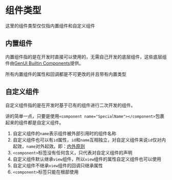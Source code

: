 # 组件类型

这里的组件类型仅仅指内置组件和自定义组件

## 内置组件

内置组件指的是在开发时直接可以使用的，无需自己开发的底层组件，这些底层组件由[GenUI Builtin Components](/zh/components/index)提供。

所有内置组件的属性和回调都是不可更改的并且带有内置类型

## 自定义组件

自定义组件指的是在开发时基于已有的组件进行二次开发的组件。

讲的简单一点，只要是使用`<component name="SpecialName"></component>`包裹起来的组件都是自定义组件。

1. 自定义组件的`name`表示组件被外部引用时的组件名称
2. 自定义组件也可以有`id`属性，`id`和`name`互相独立，对自定义组件来说`id`仅对内起效，`name`对外起效。即：[内外原则](/zh/doc/tutorial/template/basic#内外原则)
3. `<component>`标签没有任何含义，只代表对自定义组件的声明
4. 自定义组件默认继承`view`组件，所以`view`组件的属性自定义组件也可以使用
5. 自定义组件不继承`view`组件的回调只继承属性
6. `<component>`标签只能在根部使用